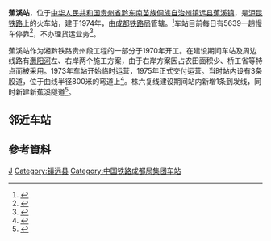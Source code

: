 {{Infobox China railway station
|车站名称 = 蕉溪站
|图片 = 201908 Station Building of Jiaoxi.jpg
|图片介绍 = 站房
|其他名称 = 
|车站拼音 = Jiaoxi
|英文名称 = Jiaoxi Railway Station
|车站代码 = 35618
|电报码 = JXW
|拼音码 = JXI
|车站位置 = [[贵州省|贵州省]][[黔东南苗族侗族自治州|黔东南苗族侗族自治州]][[镇远县|镇远县]][[蕉溪镇|蕉溪镇]]
|坐标 = {{Coord|27.079376|N|108.552246|E|format=dms|display=inline,title|type:railwaystation_region:CN}}
|归属 = [[成都铁路局|成都铁路局]]
|线路 = [[沪昆铁路|沪昆铁路]]
|车站等级 =[[四等站_(中铁)|四等站]]
|使用状态 = 使用中
|月台数目 = 
|股道数目 = 
}}
'''蕉溪站'''，位于[[中华人民共和国|中华人民共和国]][[贵州省|贵州省]][[黔东南苗族侗族自治州|黔东南苗族侗族自治州]][[镇远县|镇远县]][[蕉溪镇|蕉溪镇]]，是[[沪昆铁路|沪昆铁路]]上的火车站，建于1974年，由[[成都铁路局|成都铁路局]]管辖。<ref>{{Cite web |url=http://search.huochepiao.com/huochezhan/jieshao/1264.htm |title=蕉溪火车站介绍 |accessdate=2016-12-19 |archive-date=2016-08-02 |archive-url=https://web.archive.org/web/20160802100404/http://search.huochepiao.com/huochezhan/jieshao/1264.htm |dead-url=no }}</ref>车站目前每日有5639一趟慢车停靠<ref>{{cite news|title=蕉溪镇开展铁路沿线安全隐患排查整治|url=http://www.zhenyuan.gov.cn/jxz/21117.jhtml|publisher=镇远网|date=2015-06-18|access-date=2019-11-01|archive-url=https://web.archive.org/web/20191101194728/http://www.zhenyuan.gov.cn/jxz/21117.jhtml|archive-date=2019-11-01|dead-url=yes}}</ref>，不办理货运业务<ref name="95306info">{{cite web|url=http://hyfw.95306.cn/hyinfo/action/FwcszsAction_index?type=1|title=营业站服务信息查询|publisher=中国铁路95306网|accessdate=2019-11-01|archive-date=2018-09-14|archive-url=https://web.archive.org/web/20180914133603/http://hyfw.95306.cn/hyinfo/action/FwcszsAction_index?type=1|dead-url=no}}</ref>。

蕉溪站作为湘黔铁路贵州段工程的一部分于1970年开工。在建设期间车站及周边线路有[[㵲阳河|㵲阳河]]左、右岸两个施工方案，由于右岸方案因占农田面积少、桥工省等特点而被采用。1973年车站开始临时运营，1975年正式交付运营。当时站内设有3条股道，位于曲线半径800米的弯道上<ref name="gzt">{{cite book|author=贵州省地方志编纂委员会|title=贵州省志•铁道志|publisher=方志出版社|year=1997|url=http://222.85.132.136:8030/book/newsShow.aspx?EN=gzfz&book_id=01152500_279|isbn=7801221923}}{{Dead link}}</ref>{{rp|107,110}}。株六复线建设期间站内新增1条到发线，同时新建新蕉溪隧道<ref>{{cite journal|author=刘俊标|title=株六复线新蕉溪隧道的施工技术|work=工程科技|year=2000}}</ref>。

==邻近车站==
{{start rail box|[[中国铁路|中国铁路]]}}
{{s-inop|[[青溪站|青溪站]]|[[上海站|上海]]方向}}
{{s-line|[[沪昆铁路|沪昆铁路]]<br />← 20km 蕉溪站 16km →}}
{{s-inop|[[镇远站|镇远站]]<br /><s>''[[老王洞站|老王洞站]]''</s>(已撤销)|[[昆明站|昆明]]方向}}
{{s-end}}

==參考資料==
{{commonscat|Jiaoxi Railway Station}}
{{reflist}}

{{沪昆铁路}}
[[Category:黔东南州铁路车站|J]]
[[Category:镇远县|Category:镇远县]]
[[Category:中国铁路成都局集团车站|Category:中国铁路成都局集团车站]]